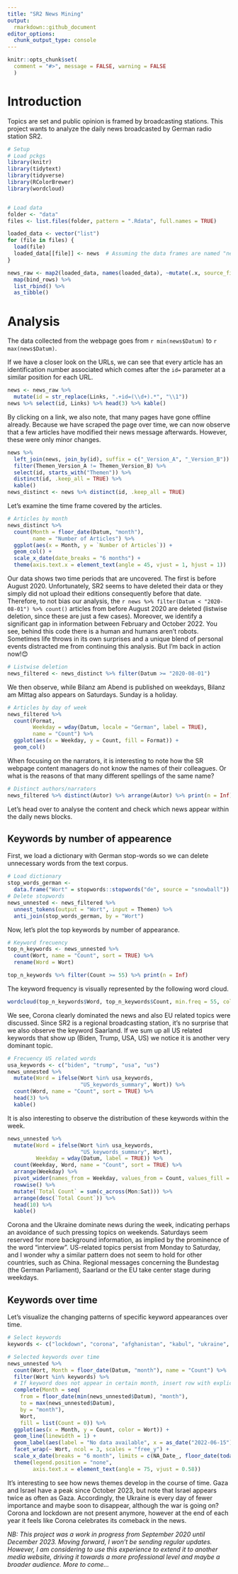 ```yaml
---
title: "SR2 News Mining"
output:
  rmarkdown::github_document
editor_options: 
  chunk_output_type: console
---
```


<!-- analysis.md is generated from analysis.Rmd -->

```r
knitr::opts_chunk$set(
  comment = "#>", message = FALSE, warning = FALSE
  )
```


# Introduction

Topics are set and public opinion is framed by broadcasting stations. This project wants to analyze the daily news broadcasted by German radio station SR2.

```r
# Setup
# Load pckgs
library(knitr)
library(tidytext)
library(tidyverse)
library(RColorBrewer)
library(wordcloud)


# Load data
folder <- "data"
files <- list.files(folder, pattern = ".Rdata", full.names = TRUE)

loaded_data <- vector("list")
for (file in files) {
  load(file)
  loaded_data[[file]] <- news  # Assuming the data frames are named "news"
}

news_raw <- map2(loaded_data, names(loaded_data), ~mutate(.x, source_file = .y)) %>% 
  map(bind_rows) %>%
  list_rbind() %>% 
  as_tibble()
```

# Analysis

The data collected from the webpage goes from `r min(news$Datum)` to `r max(news$Datum)`.

If we have a closer look on the URLs, we can see that every article has an identification number associated which comes after the `id=` parameter at a similar position for each URL.
```r
news <- news_raw %>% 
  mutate(id = str_replace(Links, ".+id=(\\d+).*", "\\1"))
news %>% select(id, Links) %>% head(3) %>% kable()
```

By clicking on a link, we also note, that many pages have gone offline already. Because we have scraped the page over time, we can now observe that a few articles have modified their news message afterwards. However, these were only minor changes.

```r
news %>%
  left_join(news, join_by(id), suffix = c("_Version_A", "_Version_B")) %>%
  filter(Themen_Version_A != Themen_Version_B) %>% 
  select(id, starts_with("Themen")) %>% 
  distinct(id, .keep_all = TRUE) %>% 
  kable()
news_distinct <- news %>% distinct(id, .keep_all = TRUE)

```

Let's examine the time frame covered by the articles.

```r
# Articles by month
news_distinct %>%
  count(Month = floor_date(Datum, "month"),
        name = "Number of Articles") %>%
  ggplot(aes(x = Month, y = `Number of Articles`)) +
  geom_col() +
  scale_x_date(date_breaks = "6 months") +
  theme(axis.text.x = element_text(angle = 45, vjust = 1, hjust = 1))
```

Our data shows two time periods that are uncovered. The first is before August 2020. Unfortunately, SR2 seems to have deleted their data or they simply did not upload their editions consequently before that date. Therefore, to not bias our analysis, the `r news %>% filter(Datum < "2020-08-01") %>% count()` articles from before August 2020 are deleted (listwise deletion, since these are just a few cases). Moreover, we identify a significant gap in information between February and October 2022. You see, behind this code there is a human and humans aren't robots. Sometimes life throws in its own surprises and a unique blend of personal events distracted me from continuing this analysis. But I'm back in action now!😊

```r
# Listwise deletion
news_filtered <- news_distinct %>% filter(Datum >= "2020-08-01")
```

We then observe, while Bilanz am Abend is published on weekdays, Bilanz am Mittag also appears on Saturdays. Sunday is a holiday.

```r
# Articles by day of week
news_filtered %>%
  count(Format,
        Weekday = wday(Datum, locale = "German", label = TRUE),
        name = "Count") %>% 
  ggplot(aes(x = Weekday, y = Count, fill = Format)) +
  geom_col()
```

When focusing on the narrators, it is interesting to note how the SR webpage content managers do not know the names of their colleagues. Or what is the reasons of that many different spellings of the same name?

```r
# Distinct authors/narrators
news_filtered %>% distinct(Autor) %>% arrange(Autor) %>% print(n = Inf)
```

Let's head over to analyse the content and check which news appear within the daily news blocks.

## Keywords by number of appearence

First, we load a dictionary with German stop-words so we can delete unnecessary words from the text corpus.

```r
# Load dictionary
stop_words_german <-
  data.frame("Wort" = stopwords::stopwords("de", source = "snowball"))
# Delete stopwords
news_unnested <- news_filtered %>%
  unnest_tokens(output = "Wort", input = Themen) %>% 
  anti_join(stop_words_german, by = "Wort")
```

Now, let's plot the top keywords by number of appearance.

```r
# Keyword frecuency
top_n_keywords <- news_unnested %>%
  count(Wort, name = "Count", sort = TRUE) %>% 
  rename(Word = Wort)

top_n_keywords %>% filter(Count >= 55) %>% print(n = Inf)
```

The keyword frequency is visually represented by the following word cloud.

```r
wordcloud(top_n_keywords$Word, top_n_keywords$Count, min.freq = 55, colors = brewer.pal(6, "Dark2"))
```

We see, Corona clearly dominated the news and also EU related topics were discussed. Since SR2 is a regional broadcasting station, it's no surprise that we also observe the keyword Saarland. If we sum up all US related keywords that show up (Biden, Trump, USA, US) we notice it is another very dominant topic.

```r
# Frecuency US related words
usa_keywords <- c("biden", "trump", "usa", "us")
news_unnested %>% 
  mutate(Word = ifelse(Wort %in% usa_keywords,
                       "US_keywords_summary", Wort)) %>% 
  count(Word, name = "Count", sort = TRUE) %>% 
  head(3) %>% 
  kable()
```

It is also interesting to observe the distribution of these keywords within the week.

```r
news_unnested %>% 
  mutate(Word = ifelse(Wort %in% usa_keywords,
                       "US_keywords_summary", Wort),
         Weekday = wday(Datum, label = TRUE)) %>% 
  count(Weekday, Word, name = "Count", sort = TRUE) %>% 
  arrange(Weekday) %>% 
  pivot_wider(names_from = Weekday, values_from = Count, values_fill = 0) %>% 
  rowwise() %>% 
  mutate(`Total Count` = sum(c_across(Mon:Sat))) %>% 
  arrange(desc(`Total Count`)) %>% 
  head(10) %>% 
  kable()
```

Corona and the Ukraine dominate news during the week, indicating perhaps an avoidance of such pressing topics on weekends. Saturdays seem reserved for more background information, as implied by the prominence of the word "interview". US-related topics persist from Monday to Saturday, and I wonder why a similar pattern does not seem to hold for other countries, such as China. Regional messages concerning the Bundestag (the German Parliament), Saarland or the EU take center stage during weekdays. 

## Keywords over time

Let's visualize the changing patterns of specific keyword appearances over time.

```r
# Select keywords
keywords <- c("lockdown", "corona", "afghanistan", "kabul", "ukraine", "russland", "gaza", "israel", "china", "türkei", "eu", "selenskyj")

# Selected keywords over time
news_unnested %>% 
  count(Wort, Month = floor_date(Datum, "month"), name = "Count") %>% 
  filter(Wort %in% keywords) %>% 
  # If keyword does not appear in certain month, insert row with explicit 0
  complete(Month = seq(
    from = floor_date(min(news_unnested$Datum), "month"),
    to = max(news_unnested$Datum),
    by = "month"),
    Wort,
    fill = list(Count = 0)) %>% 
  ggplot(aes(x = Month, y = Count, color = Wort)) +
  geom_line(linewidth = 1) +
  geom_label(aes(label = "No data available", x = as_date("2022-06-15"), y = 0), size = 3, label.padding = unit(.15, "lines")) +
  facet_wrap(~ Wort, ncol = 3, scales = "free_y") +
  scale_x_date(breaks = "6 month", limits = c(NA_Date_, floor_date(today() - months(1), "month"))) +
  theme(legend.position = "none",
        axis.text.x = element_text(angle = 75, vjust = 0.58))
```

It's interesting to see how news themes develop in the course of time. Gaza and Israel have a peak since October 2023, but note that Israel appears twice as often as Gaza. Accordingly, the Ukraine is every day of fewer importance and maybe soon to disappear, although the war is going on? Corona and lockdown are not present anymore, however at the end of each year it feels like Corona celebrates its comeback in the news.

*NB: This project was a work in progress from September 2020 until December 2023. Moving forward, I won't be sending regular updates. However, I am considering to use this experience to extend it to another media website, driving it towards a more professional level and maybe a broader audience. More to come...*
